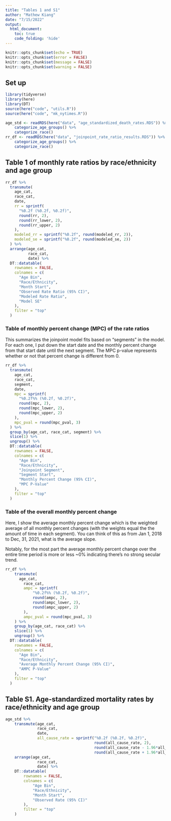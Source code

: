 ```yaml
---
title: "Tables 1 and S1"
author: "Mathew Kiang"
date: "7/15/2022"
output: 
  html_document:
    toc: true
    code_folding: 'hide'
---
```


```r
knitr::opts_chunk$set(echo = TRUE)
knitr::opts_chunk$set(error = FALSE)
knitr::opts_chunk$set(message = FALSE)
knitr::opts_chunk$set(warning = FALSE)
```

## Set up

```r
library(tidyverse)
library(here)
library(DT)
source(here("code", "utils.R"))
source(here("code", "mk_nytimes.R"))

age_std <- readRDS(here("data", "age_standardized_death_rates.RDS")) %>% 
    categorize_age_groups() %>% 
    categorize_race()
rr_df <- readRDS(here("data", "joinpoint_rate_ratio_results.RDS")) %>% 
    categorize_age_groups() %>% 
    categorize_race()
```


## Table 1 of monthly rate ratios by race/ethnicity and age group
```r
rr_df %>%
  transmute(
    age_cat,
    race_cat,
    date,
    rr = sprintf(
      "%0.2f (%0.2f, %0.2f)",
      round(rr, 2),
      round(rr_lower, 2),
      round(rr_upper, 2)
    ),
    modeled_rr = sprintf("%0.2f", round(modeled_rr, 2)),
    modeled_se = sprintf("%0.2f", round(modeled_se, 2))
  ) %>%
  arrange(age_cat,
          race_cat,
          date) %>%
  DT::datatable(
    rownames = FALSE,
    colnames = c(
      "Age Bin",
      "Race/Ethnicity",
      "Month Start",
      "Observed Rate Ratio (95% CI)",
      "Modeled Rate Ratio",
      "Model SE"
    ),
    filter = "top"
  )
```

### Table of monthly percent change (MPC) of the rate ratios

This summarizes the joinpoint model fits based on "segments" in the model. For each one, I put down the start date and the monthly percent change from that start date until the next segment. The MPC p-value represents whether or not that percent change is different from 0. 

```r
rr_df %>%
  transmute(
    age_cat,
    race_cat,
    segment,
    date,
    mpc = sprintf(
      "%0.2f%% (%0.2f, %0.2f)",
      round(mpc, 2),
      round(mpc_lower, 2),
      round(mpc_upper, 2)
    ),
    mpc_pval = round(mpc_pval, 3)
  ) %>%
  group_by(age_cat, race_cat, segment) %>%
  slice(1) %>%
  ungroup() %>%
  DT::datatable(
    rownames = FALSE,
    colnames = c(
      "Age Bin",
      "Race/Ethnicity",
      "Joinpoint Segment",
      "Segment Start",
      "Monthly Percent Change (95% CI)",
      "MPC P-Value"
    ),
    filter = "top"
  )
```
### Table of the overall monthly percent change

Here, I show the average monthly percent change which is the weighted average of all monthly percent changes (with the weights equal the the amount of time in each segment). You can think of this as from Jan 1, 2018 to Dec, 31, 2021, what is the average slope. 

Notably, for the most part the average monthly percent change over the entire time period is more or less ~0% indicating there's no strong secular trend. 

```r
rr_df %>%
    transmute(
      age_cat, 
        race_cat,
        ampc = sprintf(
            "%0.2f%% (%0.2f, %0.2f)",
            round(ampc, 2),
            round(ampc_lower, 2),
            round(ampc_upper, 2)
        ),
        ampc_pval = round(mpc_pval, 3)
    ) %>%
    group_by(age_cat, race_cat) %>%
    slice(1) %>%
    ungroup() %>%
  DT::datatable(
    rownames = FALSE,
    colnames = c(
      "Age Bin",
      "Race/Ethnicity",
      "Average Monthly Percent Change (95% CI)",
      "AMPC P-Value"
    ),
    filter = "top"
  )
```

## Table S1. Age-standardized mortality rates by race/ethnicity and age group

```r
age_std %>% 
    transmute(age_cat, 
              race_cat,
              date, 
              all_cause_rate = sprintf("%0.2f (%0.2f, %0.2f)", 
                                       round(all_cause_rate, 2), 
                                       round(all_cause_rate - 1.96*all_cause_var, 2), 
                                       round(all_cause_rate + 1.96*all_cause_var, 2)))  %>%
    arrange(age_cat, 
              race_cat,
              date) %>%
    DT::datatable(
        rownames = FALSE,
        colnames = c(
            "Age Bin",
            "Race/Ethnicity",
            "Month Start",
            "Observed Rate (95% CI)"
        ),
        filter = "top"
    )
```
